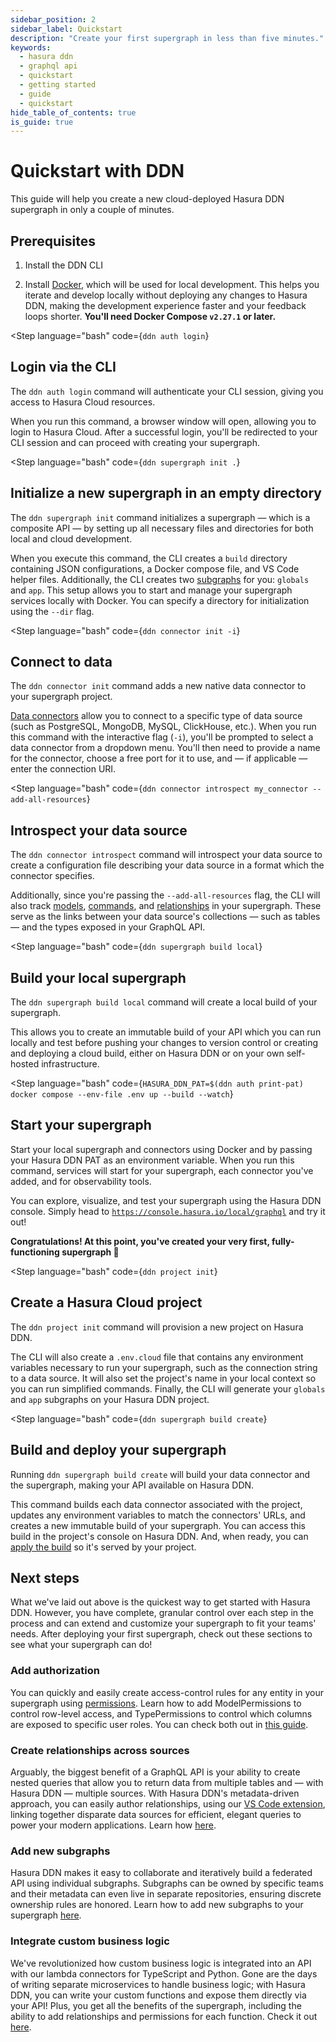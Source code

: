 ```yaml
---
sidebar_position: 2
sidebar_label: Quickstart
description: "Create your first supergraph in less than five minutes."
keywords:
  - hasura ddn
  - graphql api
  - quickstart
  - getting started
  - guide
  - quickstart
hide_table_of_contents: true
is_guide: true
---
```



# Quickstart with DDN

This guide will help you create a new cloud-deployed Hasura DDN supergraph in only a couple of minutes.

## Prerequisites

1. Install the DDN CLI

<InstallTheCli />

2. Install [Docker](https://docs.docker.com/engine/install/), which will be used for local development. This helps you
   iterate and develop locally without deploying any changes to Hasura DDN, making the development experience faster and
   your feedback loops shorter. **You'll need Docker Compose `v2.27.1` or later.**

<Step
language="bash"
code={`ddn auth login`}
>

## Login via the CLI

The `ddn auth login` command will authenticate your CLI session, giving you access to Hasura Cloud resources.

When you run this command, a browser window will open, allowing you to login to Hasura Cloud. After a successful login,
you'll be redirected to your CLI session and can proceed with creating your supergraph.

</Step>

<Step
language="bash"
code={`ddn supergraph init .`}
>

## Initialize a new supergraph in an empty directory

The `ddn supergraph init` command initializes a supergraph — which is a composite API — by setting up all necessary
files and directories for both local and cloud development.

When you execute this command, the CLI creates a `build` directory containing JSON configurations, a Docker compose
file, and VS Code helper files. Additionally, the CLI creates two [subgraphs](/project-configuration/subgraphs.mdx) for
you: `globals` and `app`. This setup allows you to start and manage your supergraph services locally with Docker. You
can specify a directory for initialization using the `--dir` flag.

</Step>

<Step
language="bash"
code={`ddn connector init -i`}
>

## Connect to data

The `ddn connector init` command adds a new native data connector to your supergraph project.

[Data connectors](/connectors/overview.mdx) allow you to connect to a specific type of data source (such as PostgreSQL,
MongoDB, MySQL, ClickHouse, etc.). When you run this command with the interactive flag (`-i`), you'll be prompted to
select a data connector from a dropdown menu. You'll then need to provide a name for the connector, choose a free port
for it to use, and — if applicable — enter the connection URI.

</Step>

<Step
language="bash"
code={`ddn connector introspect my_connector --add-all-resources`}
>

## Introspect your data source

The `ddn connector introspect` command will introspect your data source to create a configuration file describing your
data source in a format which the connector specifies.

Additionally, since you're passing the `--add-all-resources` flag, the CLI will also track
[models](/supergraph-modeling/models.mdx), [commands](/supergraph-modeling/commands.mdx), and
[relationships](/supergraph-modeling/relationships.mdx) in your supergraph. These serve as the links between your data
source's collections — such as tables — and the types exposed in your GraphQL API.

</Step>

<Step
language="bash"
code={`ddn supergraph build local`}
>

## Build your local supergraph

The `ddn supergraph build local` command will create a local build of your supergraph.

This allows you to create an immutable build of your API which you can run locally and test before pushing your changes
to version control or creating and deploying a cloud build, either on Hasura DDN or on your own self-hosted
infrastructure.

</Step>

<Step
language="bash"
code={`HASURA_DDN_PAT=$(ddn auth print-pat) docker compose --env-file .env up --build --watch`}
>

## Start your supergraph

Start your local supergraph and connectors using Docker and by passing your Hasura DDN PAT as an environment variable.
When you run this command, services will start for your supergraph, each connector you've added, and for observability
tools.

You can explore, visualize, and test your supergraph using the Hasura DDN console. Simply head to
[`https://console.hasura.io/local/graphql`](https://console.hasura.io/local/graphql) and try it out!

**Congratulations! At this point, you've created your very first, fully-functioning supergraph 🎉**

</Step>

<Step
language="bash"
code={`ddn project init`}
>

## Create a Hasura Cloud project

The `ddn project init` command will provision a new project on Hasura DDN.

The CLI will also create a `.env.cloud` file that contains any environment variables necessary to run your supergraph,
such as the connection string to a data source. It will also set the project's name in your local context so you can run
simplified commands. Finally, the CLI will generate your `globals` and `app` subgraphs on your Hasura DDN project.

</Step>

<Step
language="bash"
code={`ddn supergraph build create`}
>

## Build and deploy your supergraph

Running `ddn supergraph build create` will build your data connector and the supergraph, making your API available on
Hasura DDN.

This command builds each data connector associated with the project, updates any environment variables to match the
connectors' URLs, and creates a new immutable build of your supergraph. You can access this build in the project's
console on Hasura DDN. And, when ready, you can [apply the build](/cli/commands/ddn_supergraph_build_apply.mdx) so it's
served by your project.

</Step>

## Next steps

What we've laid out above is the quickest way to get started with Hasura DDN. However, you have complete, granular
control over each step in the process and can extend and customize your supergraph to fit your teams' needs. After
deploying your first supergraph, check out these sections to see what your supergraph can do!

### Add authorization

You can quickly and easily create access-control rules for any entity in your supergraph using
[permissions](/supergraph-modeling/permissions.mdx). Learn how to add ModelPermissions to control row-level access, and
TypePermissions to control which columns are exposed to specific user roles. You can check both out in
[this guide](/getting-started/build/05-add-permissions.mdx).

### Create relationships across sources

Arguably, the biggest benefit of a GraphQL API is your ability to create nested queries that allow you to return data
from multiple tables and — with Hasura DDN — multiple sources. With Hasura DDN's metadata-driven approach, you can
easily author relationships, using our
[VS Code extension](https://marketplace.visualstudio.com/items?itemName=HasuraHQ.hasura), linking together disparate
data sources for efficient, elegant queries to power your modern applications. Learn how
[here](/getting-started/build/07-create-a-relationship.mdx).

### Add new subgraphs

Hasura DDN makes it easy to collaborate and iteratively build a federated API using individual subgraphs. Subgraphs can
be owned by specific teams and their metadata can even live in separate repositories, ensuring discrete ownership rules
are honored. Learn how to add new subgraphs to your supergraph [here](/getting-started/build/02-init-subgraph.mdx).

### Integrate custom business logic

We've revolutionized how custom business logic is integrated into an API with our lambda connectors for TypeScript and
Python. Gone are the days of writing separate microservices to handle business logic; with Hasura DDN, you can write
your custom functions and expose them directly via your API! Plus, you get all the benefits of the supergraph, including
the ability to add relationships and permissions for each function. Check it out
[here](/getting-started/build/06-add-business-logic.mdx).
